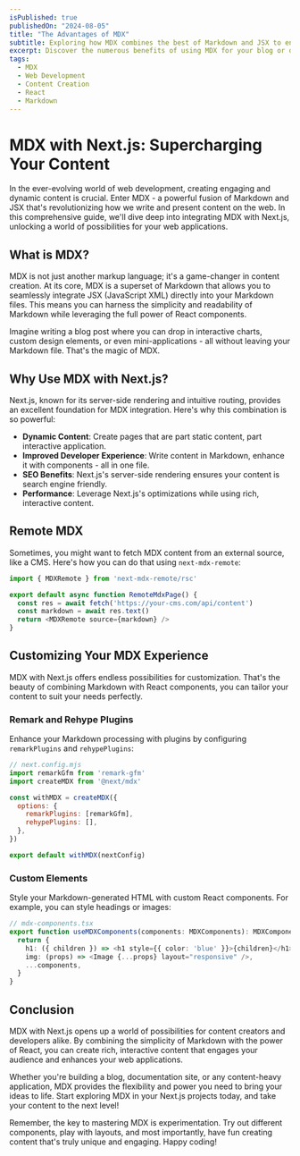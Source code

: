 ```yaml
---
isPublished: true
publishedOn: "2024-08-05"
title: "The Advantages of MDX"
subtitle: Exploring how MDX combines the best of Markdown and JSX to enhance web content
excerpt: Discover the numerous benefits of using MDX for your blog or documentation, from improved developer experience to enhanced content interactivity.
tags:
  - MDX
  - Web Development
  - Content Creation
  - React
  - Markdown
---
```


# MDX with Next.js: Supercharging Your Content

In the ever-evolving world of web development, creating engaging and dynamic content is crucial. Enter MDX - a powerful fusion of Markdown and JSX that's revolutionizing how we write and present content on the web. In this comprehensive guide, we'll dive deep into integrating MDX with Next.js, unlocking a world of possibilities for your web applications.

## What is MDX?

MDX is not just another markup language; it's a game-changer in content creation. At its core, MDX is a superset of Markdown that allows you to seamlessly integrate JSX (JavaScript XML) directly into your Markdown files. This means you can harness the simplicity and readability of Markdown while leveraging the full power of React components.

<Note>Imagine writing a blog post where you can drop in interactive charts, custom design elements, or even mini-applications - all without leaving your Markdown file. That's the magic of MDX.</Note>

## Why Use MDX with Next.js?

Next.js, known for its server-side rendering and intuitive routing, provides an excellent foundation for MDX integration. Here's why this combination is so powerful:

- **Dynamic Content**: Create pages that are part static content, part interactive application.
- **Improved Developer Experience**: Write content in Markdown, enhance it with components - all in one file.
- **SEO Benefits**: Next.js's server-side rendering ensures your content is search engine friendly.
- **Performance**: Leverage Next.js's optimizations while using rich, interactive content.


## Remote MDX

Sometimes, you might want to fetch MDX content from an external source, like a CMS. Here's how you can do that using `next-mdx-remote`:

```typescript
import { MDXRemote } from 'next-mdx-remote/rsc'

export default async function RemoteMdxPage() {
  const res = await fetch('https://your-cms.com/api/content')
  const markdown = await res.text()
  return <MDXRemote source={markdown} />
}
```

## Customizing Your MDX Experience

MDX with Next.js offers endless possibilities for customization. That's the beauty of combining Markdown with React components,
you can tailor your content to suit your needs perfectly.


### Remark and Rehype Plugins

Enhance your Markdown processing with plugins by configuring `remarkPlugins` and `rehypePlugins`:

```javascript
// next.config.mjs
import remarkGfm from 'remark-gfm'
import createMDX from '@next/mdx'

const withMDX = createMDX({
  options: {
    remarkPlugins: [remarkGfm],
    rehypePlugins: [],
  },
})

export default withMDX(nextConfig)
```

### Custom Elements

Style your Markdown-generated HTML with custom React components. For example, you can style headings or images:

```typescript
// mdx-components.tsx
export function useMDXComponents(components: MDXComponents): MDXComponents {
  return {
    h1: ({ children }) => <h1 style={{ color: 'blue' }}>{children}</h1>,
    img: (props) => <Image {...props} layout="responsive" />,
    ...components,
  }
}
```

## Conclusion

MDX with Next.js opens up a world of possibilities for content creators and developers alike. By combining the simplicity of Markdown with the power of React, you can create rich, interactive content that engages your audience and enhances your web applications.

<Warning>Whether you're building a blog, documentation site, or any content-heavy application, MDX provides the flexibility and power you need to bring your ideas to life. Start exploring MDX in your Next.js projects today, and take your content to the next level!</Warning>

Remember, the key to mastering MDX is experimentation. Try out different components, play with layouts, and most importantly, have fun creating content that's truly unique and engaging. Happy coding!
